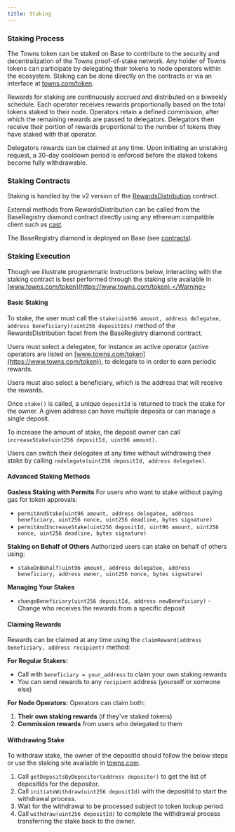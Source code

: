 ```yaml
---
title: Staking
---
```


### Staking Process

The Towns token can be staked on Base to contribute to the security and decentralization of the Towns proof-of-stake network. Any holder of Towns tokens can participate by delegating their tokens to node operators within the ecosystem. Staking can be done directly on the contracts or via an interface at [towns.com/token](https://towns.com/token).

Rewards for staking are continuously accrued and distributed on a biweekly schedule. Each operator receives rewards proportionally based on the total tokens staked to their node. Operators retain a defined commission, after which the remaining rewards are passed to delegators. Delegators then receive their portion of rewards proportional to the number of tokens they have staked with that operator.

Delegators rewards can be claimed at any time. Upon initiating an unstaking request, a 30-day cooldown period is enforced before the staked tokens become fully withdrawable.


### Staking Contracts

Staking is handled by the v2 version of the [RewardsDistribution](https://github.com/towns-protocol/towns/blob/main/packages/contracts/src/base/registry/facets/distribution/v2/IRewardsDistribution.sol) contract.

External methods from RewardsDistribution can be called from the BaseRegistry diamond contract directly using any ethereum compatible client such as [cast](https://getfoundry.sh/cast/overview/).

The BaseRegistry diamond is deployed on Base (see [contracts](../run/contracts)).

### Staking Execution

<Warning>Though we illustrate programmatic instructions below, interacting with the staking contract is best performed through the staking site available in [www.towns.com/token](https://www.towns.com/token).</Warning>

#### Basic Staking

To stake, the user must call the `stake(uint96 amount, address delegatee, address beneficiary)(uint256 depositIds)` method of the RewardsDistribution facet from the BaseRegistry diamond contract.

Users must select a delegatee, for instance an active operator (active operators are listed on [www.towns.com/token](https://www.towns.com/token)), to delegate to in order to earn periodic rewards.

Users must also select a beneficiary, which is the address that will receive the rewards.

Once `stake()` is called, a unique `depositId` is returned to track the stake for the owner. A given address can have multiple deposits or can manage a single deposit.

To increase the amount of stake, the deposit owner can call `increaseStake(uint256 depositId, uint96 amount)`.

<Note>Users can switch their delegatee at any time without withdrawing their stake by calling `redelegate(uint256 depositId, address delegatee)`.</Note>

#### Advanced Staking Methods

**Gasless Staking with Permits**
For users who want to stake without paying gas for token approvals:
- `permitAndStake(uint96 amount, address delegatee, address beneficiary, uint256 nonce, uint256 deadline, bytes signature)`
- `permitAndIncreaseStake(uint256 depositId, uint96 amount, uint256 nonce, uint256 deadline, bytes signature)`

**Staking on Behalf of Others**
Authorized users can stake on behalf of others using:
- `stakeOnBehalf(uint96 amount, address delegatee, address beneficiary, address owner, uint256 nonce, bytes signature)`

**Managing Your Stakes**
- `changeBeneficiary(uint256 depositId, address newBeneficiary)` - Change who receives the rewards from a specific deposit

#### Claiming Rewards

Rewards can be claimed at any time using the `claimReward(address beneficiary, address recipient)` method:

**For Regular Stakers:**
- Call with `beneficiary = your_address` to claim your own staking rewards
- You can send rewards to any `recipient` address (yourself or someone else)

**For Node Operators:**
Operators can claim both:
1. **Their own staking rewards** (if they've staked tokens)
2. **Commission rewards** from users who delegated to them


#### Withdrawing Stake

To withdraw stake, the owner of the depositId should follow the below steps or use the staking site available in [towns.com](https://www.towns.com/token).

1. Call `getDepositsByDepositor(address depositor)` to get the list of depositIds for the depositor.
2. Call `initiateWithdraw(uint256 depositId)` with the depositId to start the withdrawal process.
2. Wait for the withdrawal to be processed subject to token lockup period.
3. Call `withdraw(uint256 depositId)` to complete the withdrawal process transferring the stake back to the owner.
